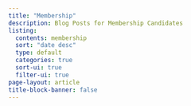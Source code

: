 ```yaml
---
title: "Membership"
description: Blog Posts for Membership Candidates
listing:
  contents: membership
  sort: "date desc"
  type: default
  categories: true
  sort-ui: true
  filter-ui: true
page-layout: article
title-block-banner: false
---
```


